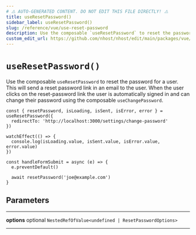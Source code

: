 ```yaml
---
# ⚠️ AUTO-GENERATED CONTENT. DO NOT EDIT THIS FILE DIRECTLY! ⚠️
title: useResetPassword()
sidebar_label: useResetPassword()
slug: /reference/vue/use-reset-password
description: Use the composable `useResetPassword` to reset the password for a user. This will send a reset password link in an email to the user. When the user clicks on the reset-password link the user is automatically signed in and can change their password using the composable `useChangePassword`.
custom_edit_url: https://github.com/nhost/nhost/edit/main/packages/vue/src/useResetPassword.ts#L41
---
```


# `useResetPassword()`

Use the composable `useResetPassword` to reset the password for a user. This will send a reset password link in an email to the user. When the user clicks on the reset-password link the user is automatically signed in and can change their password using the composable `useChangePassword`.

```tsx
const { resetPassword, isLoading, isSent, isError, error } = useResetPassword({
  redirectTo: 'http://localhost:3000/settings/change-password'
})

watchEffect(() => {
  console.log(isLoading.value, isSent.value, isError.value, error.value)
})

const handleFormSubmit = async (e) => {
  e.preventDefault()

  await resetPassword('joe@example.com')
}
```

## Parameters

---

**<span className="parameter-name">options</span>** <span className="optional-status">optional</span> `NestedRefOfValue<undefined | ResetPasswordOptions>`

---
